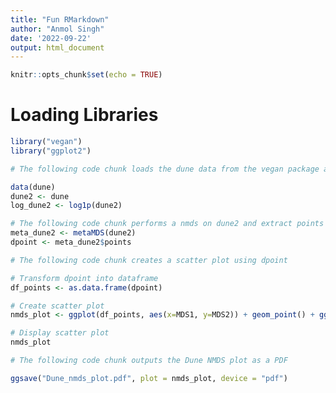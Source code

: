 ```yaml
---
title: "Fun RMarkdown"
author: "Anmol Singh"
date: '2022-09-22'
output: html_document
---
```


```r
knitr::opts_chunk$set(echo = TRUE)
```
# Loading Libraries
```r
library("vegan")
library("ggplot2")
```


```r
# The following code chunk loads the dune data from the vegan package and preforms a log transformation using the log1p function

data(dune)
dune2 <- dune
log_dune2 <- log1p(dune2)

```


```r
# The following code chunk performs a nmds on dune2 and extract points from nmds 
meta_dune2 <- metaMDS(dune2)
dpoint <- meta_dune2$points
```


```r
# The following code chunk creates a scatter plot using dpoint

# Transform dpoint into dataframe 
df_points <- as.data.frame(dpoint)

# Create scatter plot 
nmds_plot <- ggplot(df_points, aes(x=MDS1, y=MDS2)) + geom_point() + ggtitle("Scatter Plot of nmds on Log Transformed Dune Data") + theme_bw()

# Display scatter plot
nmds_plot


```


```r
# The following code chunk outputs the Dune NMDS plot as a PDF

ggsave("Dune_nmds_plot.pdf", plot = nmds_plot, device = "pdf")

```

